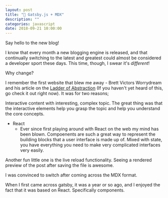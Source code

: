 ```yaml
---
layout: post
title: "📜 Gatsby.js + MDX"
description: ""
categories: javascript
date: 2018-09-21 10:00:00
---
```


Say hello to the new blog! 

I know that every month a new blogging engine is released, and that continually switching to the latest and greatest could almost be considered a developer sport these days. This time, though, I swear it's _different_!

Why change?

I remember the first website that blew me away - Brett Victors Worrydream and his article on the [Ladder of Abstraction](http://worrydream.com/#!2/LadderOfAbstraction) (If you haven't yet heard of this, go check it out right now). It was for two reasons; 

Interactive content with interesting, complex topic. The great thing was that the interactive elements help you grasp the topic and help you understand the core concepts.

- React 
  - Ever since first playing around with React on the web my mind has been blown. Compoenents are such a great way to represent the building blocks that a user interface is made up of. Mixed with state, you have everything you need to make very complicated interfaces very easily.

Another fun little one is the live reload functionality. Seeing a rendered preview of the post after saving the file is awesome.

I was convinced to switch after coming across the MDX format. 

When I first came across gatsby, it was a year or so ago, and I enjoyed the fact that it was based on React. Specifically components. 